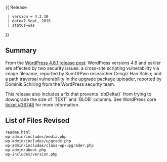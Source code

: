 {{Languages|
{{en|Version 4.2.10}}
{{ja|Version 4.2.10}}
}}
{{ Release
  | version = 4.2.10
  | date=7 Sept, 2016
  | status=was
}}

== Summary ==
  
From the [https://wordpress.org/news/2016/09/wordpress-4-6-1-security-and-maintenance-release/ WordPress 4.6.1 release post]: WordPress versions 4.6 and earlier are affected by two security issues: a cross-site scripting vulnerability via image filename, reported by SumOfPwn researcher Cengiz Han Sahin; and a path traversal vulnerability in the upgrade package uploader, reported by Dominik Schilling from the WordPress security team.

This release also includes a fix that prevents `dbDelta()` from trying to downgrade the size of `TEXT` and `BLOB` columns. See WordPress core [https://core.trac.wordpress.org/ticket/36748 ticket #36748] for more information.

== List of Files Revised ==
 
<pre>
readme.html
wp-admin/includes/media.php
wp-admin/includes/upgrade.php
wp-admin/includes/class-wp-upgrader.php
wp-admin/about.php
wp-includes/version.php
</pre>
